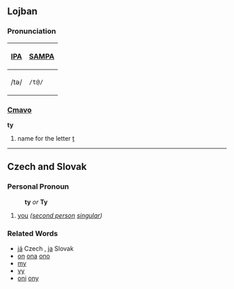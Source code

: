 ==Lojban==
===Pronunciation===
{| border=1 cellpadding=5
! [[w:International Phonetic Alphabet|IPA]] !! [[w:SAMPA|SAMPA]]
|-
| /tə/ || <tt>/t@/</tt>
|}

===[[Cmavo]]===
'''ty'''
# name for the letter [[t]]
----
==Czech and Slovak==
===Personal Pronoun===
: '''ty''' ''or'' '''Ty'''
# [[you]] ''([[second person]] [[singular]])''
===Related Words===
* [[já]] Czech , [[ja]]  Slovak
* [[on]] [[ona]] [[ono]]
* [[my]]
* [[vy]]
* [[oni]] [[ony]]